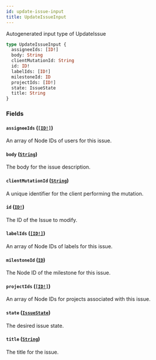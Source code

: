 ```yaml
---
id: update-issue-input
title: UpdateIssueInput
---
```


Autogenerated input type of UpdateIssue

```graphql
type UpdateIssueInput {
  assigneeIds: [ID!]
  body: String
  clientMutationId: String
  id: ID!
  labelIds: [ID!]
  milestoneId: ID
  projectIds: [ID!]
  state: IssueState
  title: String
}
```

### Fields

#### `assigneeIds` ([`[ID!]`](/docs/api/scalars/id))

An array of Node IDs of users for this issue.

#### `body` ([`String`](/docs/api/scalars/string))

The body for the issue description.

#### `clientMutationId` ([`String`](/docs/api/scalars/string))

A unique identifier for the client performing the mutation.

#### `id` ([`ID!`](/docs/api/scalars/id))

The ID of the Issue to modify.

#### `labelIds` ([`[ID!]`](/docs/api/scalars/id))

An array of Node IDs of labels for this issue.

#### `milestoneId` ([`ID`](/docs/api/scalars/id))

The Node ID of the milestone for this issue.

#### `projectIds` ([`[ID!]`](/docs/api/scalars/id))

An array of Node IDs for projects associated with this issue.

#### `state` ([`IssueState`](/docs/api/enums/issue-state))

The desired issue state.

#### `title` ([`String`](/docs/api/scalars/string))

The title for the issue.

